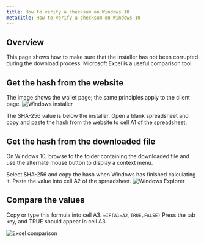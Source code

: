 ```yaml
---
title: How to verify a checksum on Windows 10
metaTitle: How to verify a checksum on Windows 10
---
```


## Overview

This page shows how to make sure that the installer has not been corrupted during the download process. Microsoft Excel is a useful comparison tool.

## Get the hash from the website

The image shows the wallet page; the same principles apply to the client page.
![Windows installer](../images/9-wallet-checksum.png)

The SHA-256 value is below the installer.
Open a blank spreadsheet and copy and paste the hash from the website to cell A1 of the spreadsheet.

## Get the hash from the downloaded file

On Windows 10, browse to the folder containing the downloaded file and use the alternate mouse button to display a context menu.

Select SHA-256 and copy the hash when Windows has finished calculating it. Paste the value into cell A2 of the spreadsheet.
![Windows Explorer](../images/10-checksum-windows.png)

## Compare the values

Copy or type this formula into cell A3:
`=IF(A1=A2,TRUE,FALSE)`
Press the tab key, and TRUE should appear in cell A3.

![Excel comparison](../images/11-excel-hash-comparison.png)
